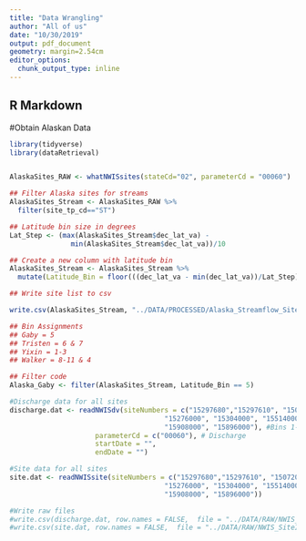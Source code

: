 ```yaml
---
title: "Data Wrangling"
author: "All of us"
date: "10/30/2019"
output: pdf_document
geometry: margin=2.54cm
editor_options: 
  chunk_output_type: inline
---
```

## R Markdown

#Obtain Alaskan Data
```r
library(tidyverse)
library(dataRetrieval)


AlaskaSites_RAW <- whatNWISsites(stateCd="02", parameterCd = "00060")
```


```r
## Filter Alaska sites for streams
AlaskaSites_Stream <- AlaskaSites_RAW %>%
  filter(site_tp_cd=="ST")

## Latitude bin size in degrees
Lat_Step <- (max(AlaskaSites_Stream$dec_lat_va) - 
               min(AlaskaSites_Stream$dec_lat_va))/10

## Create a new column with latitude bin
AlaskaSites_Stream <- AlaskaSites_Stream %>%
  mutate(Latitude_Bin = floor(((dec_lat_va - min(dec_lat_va))/Lat_Step)+1))

## Write site list to csv

write.csv(AlaskaSites_Stream, "../DATA/PROCESSED/Alaska_Streamflow_Sites.csv")

## Bin Assignments
## Gaby = 5
## Tristen = 6 & 7
## Yixin = 1-3
## Walker = 8-11 & 4

## Filter code
Alaska_Gaby <- filter(AlaskaSites_Stream, Latitude_Bin == 5)
```


```r

#Discharge data for all sites
discharge.dat <- readNWISdv(siteNumbers = c("15297680","15297610", "15072000", "15052500",
                                      "15276000", "15304000", "15514000", "15453500",
                                      "15908000", "15896000"), #Bins 1-10
                     parameterCd = c("00060"), # Discharge
                     startDate = "",
                     endDate = "")

#Site data for all sites
site.dat <- readNWISsite(siteNumbers = c("15297680","15297610", "15072000", "15052500",
                                      "15276000", "15304000", "15514000", "15453500",
                                      "15908000", "15896000"))

#Write raw files
#write.csv(discharge.dat, row.names = FALSE,  file = "../DATA/RAW/NWIS_Discharge.csv")
#write.csv(site.dat, row.names = FALSE,  file = "../DATA/RAW/NWIS_SiteInfo.csv")

```


